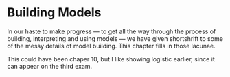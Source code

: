 # Building Models {#building-models}

In our haste to make progress --- to get all the way through the process of building, interpreting and using models --- we have given shortshrift to some of the messy details of model building. This chapter fills in those lacunae.

This could have been chaper 10, but I like showing logistic earlier, since it can appear on the third exam. 
